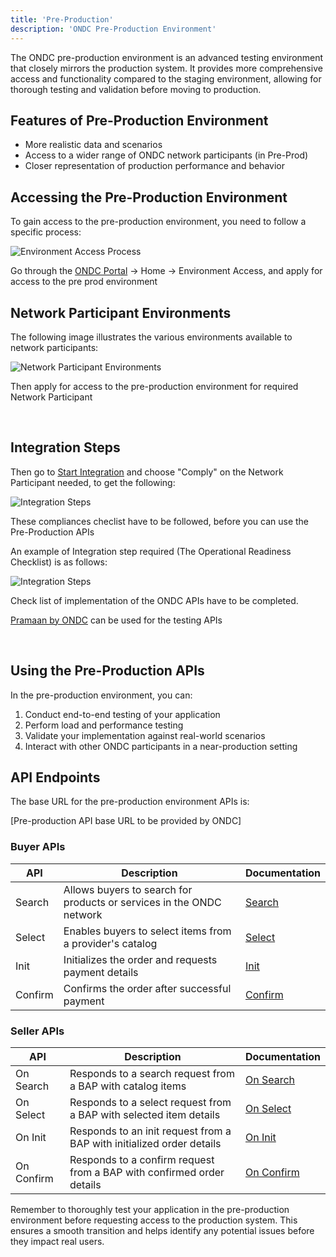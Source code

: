```yaml
---
title: 'Pre-Production'
description: 'ONDC Pre-Production Environment'
---
```


The ONDC pre-production environment is an advanced testing environment that closely mirrors the production system. It provides more comprehensive access and functionality compared to the staging environment, allowing for thorough testing and validation before moving to production.

## Features of Pre-Production Environment

- More realistic data and scenarios
- Access to a wider range of ONDC network participants (in Pre-Prod)
- Closer representation of production performance and behavior

## Accessing the Pre-Production Environment

To gain access to the pre-production environment, you need to follow a specific process:

![Environment Access Process](/images/ondc/env-access.png)

Go through the [ONDC Portal](https://portal.ondc.org/)  -> Home -> Environment Access, and apply for access to the pre prod environment




## Network Participant Environments

The following image illustrates the various environments available to network participants:

![Network Participant Environments](/images/ondc/np-envs.png)

Then apply for access to the pre-production environment for required Network Participant


<br />

## Integration Steps

Then go to [Start Integration](https://portal.ondc.org/integration) and choose "Comply" on the Network Participant needed, to get the following:

![Integration Steps](/images/ondc/integration-steps.png)

These compliances checlist have to be followed, before you can use the Pre-Production APIs


An example of Integration step required (The Operational Readiness Checklist) is as follows:

![Integration Steps](/images/ondc/integration-operational.png)


Check list of implementation of the ONDC APIs have to be completed.

[Pramaan by ONDC](https://ondc-automation-dev.thewitslab.com/) can be used for the testing APIs



<br />

## Using the Pre-Production APIs

In the pre-production environment, you can:

1. Conduct end-to-end testing of your application
2. Perform load and performance testing
3. Validate your implementation against real-world scenarios
4. Interact with other ONDC participants in a near-production setting

## API Endpoints

The base URL for the pre-production environment APIs is:

[Pre-production API base URL to be provided by ONDC]

### Buyer APIs

| API | Description | Documentation |
|-----|-------------|---------------|
| Search | Allows buyers to search for products or services in the ONDC network | [Search](/ondc/retailv1.2/buyer/search) |
| Select | Enables buyers to select items from a provider's catalog | [Select](/ondc/retailv1.2/buyer/select) |
| Init | Initializes the order and requests payment details | [Init](/ondc/retailv1.2/buyer/init) |
| Confirm | Confirms the order after successful payment | [Confirm](/ondc/retailv1.2/buyer/confirm) |

### Seller APIs

| API | Description | Documentation |
|-----|-------------|---------------|
| On Search | Responds to a search request from a BAP with catalog items | [On Search](/ondc/retailv1.2/seller/on_search) |
| On Select | Responds to a select request from a BAP with selected item details | [On Select](/ondc/retailv1.2/seller/on_select) |
| On Init | Responds to an init request from a BAP with initialized order details | [On Init](/ondc/retailv1.2/seller/on_init) |
| On Confirm | Responds to a confirm request from a BAP with confirmed order details | [On Confirm](/ondc/retailv1.2/seller/on_confirm) |

Remember to thoroughly test your application in the pre-production environment before requesting access to the production system. This ensures a smooth transition and helps identify any potential issues before they impact real users.